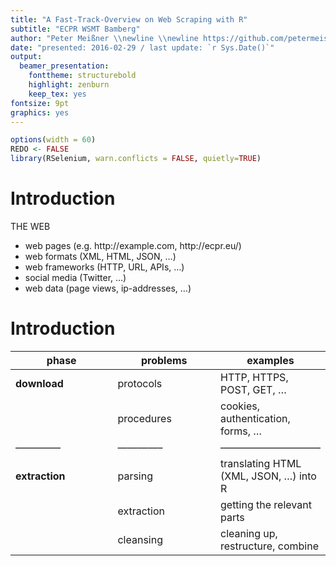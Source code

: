 ```yaml
---
title: "A Fast-Track-Overview on Web Scraping with R"
subtitle: "ECPR WSMT Bamberg"
author: "Peter Meißner \\newline \\newline https://github.com/petermeissner \\newline http://pmeissner.com \\newline "
date: "presented: 2016-02-29 / last update: `r Sys.Date()`"
output: 
  beamer_presentation: 
    fonttheme: structurebold
    highlight: zenburn
    keep_tex: yes
fontsize: 9pt
graphics: yes
---
```


```r
options(width = 60)
REDO <- FALSE
library(RSelenium, warn.conflicts = FALSE, quietly=TRUE)
```




# Introduction


THE WEB 

- web pages (e.g. http://example.com, http://ecpr.eu/)
- web formats (XML, HTML, JSON, ...)
- web frameworks (HTTP, URL, APIs, ...)
- social media (Twitter, ...)
- web data (page views, ip-addresses, ...)




# Introduction


**phase**     | **problems** | **examples**
--------------|--------------|-----------
**download**  | protocols    | HTTP, HTTPS, POST, GET, ... 
&nbsp;        | procedures   | cookies, authentication, forms, ...
--------------|--------------|------------------------------
**extraction**| parsing      | translating HTML (XML, JSON, ...) into R
&nbsp;        | extraction   | getting the relevant parts
&nbsp;        | cleansing    | cleaning up, restructure, combine



